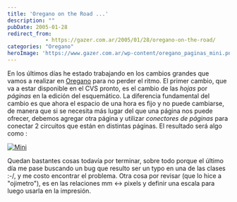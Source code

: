 ```yaml
---
title: 'Oregano on the Road ...'
description: ""
pubDate: 2005-01-28
redirect_from: 
            - https://gazer.com.ar/2005/01/28/oregano-on-the-road/
categories: "Oregano"
heroImage: 'https://www.gazer.com.ar/wp-content/oregano_paginas_mini.png'
---
```

En los últimos días he estado trabajando en los cambios grandes que vamos a realizar en [Oregano](http://oregano.gforge.lug.fi.uba.ar) para no perder el ritmo. El primer cambio, que va a estar disponible en el CVS pronto, es el cambio de las _hojas_ por _páginas_ en la edición del esquemático. La diferencia fundamental del cambio es que ahora el espacio de una hora es fijo y no puede cambiarse, de manera que si se necesita más lugar del que una página nos puede ofrecer, debemos agregar otra página y utilizar _conectores de páginas_ para conectar 2 circuitos que están en distintas páginas. El resultado será algo como :

[![Mini](https://www.gazer.com.ar/wp-content/oregano_paginas_mini.png)](https://www.gazer.com.ar/wp-content/oregano_paginas.png)

Quedan bastantes cosas todavía por terminar, sobre todo porque el último día me pase buscando un bug que resulto ser un typo en una de las clases :-/, y me costo encontrar el problema. Otra cosa por revisar (que lo hice a "ojimetro"), es en las relaciones mm &lt;-> pixels y definir una escala para luego usarla en la impresión.
